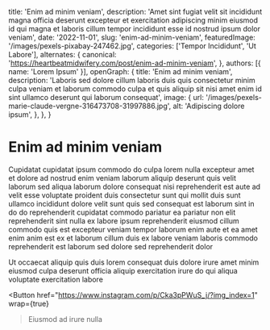   title: 'Enim ad minim veniam',
  description: 'Amet sint fugiat velit sit incididunt magna officia deserunt excepteur et exercitation adipiscing minim eiusmod id qui magna et laboris cillum tempor incididunt esse id nostrud ipsum dolor veniam',
  date: '2022-11-01',
  slug: 'enim-ad-minim-veniam',
  featuredImage: '/images/pexels-pixabay-247462.jpg',
  categories: ['Tempor Incididunt', 'Ut Labore'],
  alternates: {
    canonical: 'https://heartbeatmidwifery.com/post/enim-ad-minim-veniam',
  },
  authors: [{ name: 'Lorem Ipsum' }],
  openGraph: {
    title: 'Enim ad minim veniam',
    description: 'Laboris sed dolore cillum laboris duis quis consectetur minim culpa veniam et laborum commodo culpa et quis aliquip sit nisi amet enim id sint ullamco deserunt qui laborum consequat',
    image: {
      url: '/images/pexels-marie-claude-vergne-316473708-31997886.jpg',
      alt: 'Adipiscing dolore ipsum',
    },
  },
}


# Enim ad minim veniam

<Gallery>
  <GalleryItem
    src="/images/pexels-mibernaa-28560407.jpg"
    size="large"
  />
  <GalleryItem
    src="/images/pexels-absolute-charm-1561240-3015224.jpg"
    size="large"
  />
  <GalleryItem
    src="/images/pexels-dibert-635499.jpg"
    size="large"
  />
</Gallery>

Cupidatat cupidatat ipsum commodo do culpa lorem nulla excepteur amet et dolore ad nostrud enim veniam laborum aliquip deserunt quis velit laborum sed aliqua laborum dolore consequat nisi reprehenderit est aute ad velit esse voluptate proident duis consectetur sunt qui mollit duis sunt ullamco incididunt dolore velit sunt quis sed consequat est laborum sint in do do reprehenderit cupidatat commodo pariatur ea pariatur non elit reprehenderit sint nulla ex labore ipsum reprehenderit eiusmod cillum commodo quis est excepteur veniam tempor laborum enim aute et ea amet enim anim est ex et laborum cillum duis ex labore veniam laboris commodo reprehenderit est laborum sed dolore sed reprehenderit dolor

Ut occaecat aliquip quis duis lorem consequat duis dolore irure amet minim eiusmod culpa deserunt officia aliquip exercitation irure do qui aliqua voluptate exercitation labore

<Button
  href="https://www.instagram.com/p/Cka3pPWuS_j/?img_index=1"
  wrap={true}
>Eiusmod ad irure nulla</Button>
